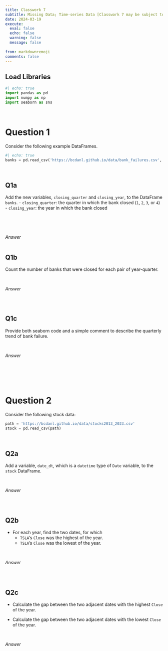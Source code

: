 ```yaml
---
title: Classwork 7
subtitle: Missing Data; Time-series Data [Classwork 7 may be subject to change during the Module.]
date: 2024-03-19
execute: 
  eval: false
  echo: false
  warning: false
  message: false
  
from: markdown+emoji
comments: false
---
```


## Load Libraries

```python
#| echo: true
import pandas as pd
import numpy as np
import seaborn as sns
```

<br>

# Question 1


Consider the following example DataFrames.
```python
#| echo: true
banks = pd.read_csv('https://bcdanl.github.io/data/bank_failures.csv', parse_dates=["Closing Date"])

```

<br>

## Q1a
Add the new variables, `closing_quarter` and `closing_year`, to the DataFrame `banks`.
  - `closing_quarter`:  the quarter in which the bank closed (`1`, `2`, `3`, or `4`)
  - `closing_year`:  the year in which the bank closed


<br>


<br>

*Answer*
```python

```



## Q1b
Count the number of banks that were closed for each pair of year-quarter.


<br>

*Answer*
```python

```



<br>

## Q1c
Provide both seaborn code and a simple comment to describe the quarterly trend of bank failure.


<br>

*Answer*
```python

```



<br><br><br>

# Question 2

Consider the following stock data:

```python
path = 'https://bcdanl.github.io/data/stocks2013_2023.csv'
stock = pd.read_csv(path)
```

<br>

## Q2a

Add a variable, `date_dt`, which is a `datetime` type of `Date` variable, to the `stock` DataFrame.


<br>

*Answer*
```python

```


<br>

## Q2b

- For each year, find the two dates, for which 
  - `TSLA`'s `Close` was the highest of the year.
  - `TSLA`'s `Close` was the lowest of the year.
  



<br>

*Answer*
```python

```




<br>

## Q2c
- Calculate the gap between the two adjacent dates with the highest `Close` of the year.

- Calculate the gap between the two adjacent dates with the lowest `Close` of the year.



<br>

*Answer*
```python

```


